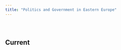 ```yaml
---
title: "Politics and Government in Eastern Europe"
---
```


<br>

# {.tabset .tabset-fade}

## Current